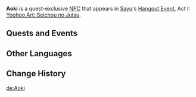 {{Character Infobox
|type             = Quest NPC
|image            = NPC Aoki.png
|voiceEN          = 
|voiceCN          = 
|voiceJP          = 
|voiceKR          = 
|region           = Inazuma
|affiliation      = Tenryou Commission
|title            = Tenryou Commission Member
}}
'''Aoki''' is a quest-exclusive [[NPC]] that appears in [[Sayu]]'s [[Hangout Event]], Act I: [[Yoohoo Art: Seichou no Jutsu]].
<!--
==Profile==
===Personality===
===Appearance===
-->
==Quests and Events==
{{Quests and Events}}

==Other Languages==
{{Other Languages
|default_hidden = 1
|en      = Aoki
|zhs     = 青木
|zhs_rm  = Qīngmù
|zht     = 青木
|zht_rm  = Qīngmù
|ja      = 青木
|ja_rm   = Aoki
|ko      = 아오키
|ko_rm   = Aoki
|es      = Aoki
|fr      = Aoki
|ru      = Аоки
|th      = Aoki
|vi      = Aoki
|de      = Aoki
|id      = Aoki
|pt      = Aoki
|tr      = Aoki
|it      = Aoki
}}

==Change History==
{{Change History|2.2}}
<!--
==References==
{{Reflist}}
-->

[[de:Aoki]]